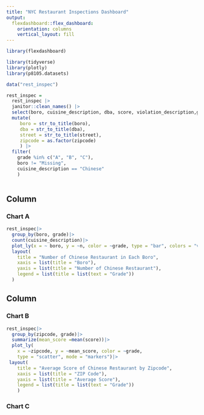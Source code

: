 ```yaml
---
title: "NYC Restaurant Inspections Dashboard"
output: 
  flexdashboard::flex_dashboard:
    orientation: columns
    vertical_layout: fill
---
```


```r
library(flexdashboard)

library(tidyverse)
library(plotly)
library(p8105.datasets)

data("rest_inspec")

rest_inspec =
  rest_inspec |>
  janitor::clean_names() |>
  select(boro, cuisine_description, dba, score, violation_description,grade, street, zipcode) |>
  mutate(
     boro = str_to_title(boro),
     dba = str_to_title(dba),
     street = str_to_title(street),
     zipcode = as.factor(zipcode)
     ) |>
  filter(
    grade %in% c("A", "B", "C"), 
    boro != "Missing",
    cuisine_description == "Chinese"
    )
  
```


Column {data-width=500}
-----------------------------------------------------------------------

### Chart A

```r
rest_inspec|>
  group_by(boro, grade)|>
  count(cuisine_description)|>
  plot_ly(x = ~ boro, y = ~n, color = ~grade, type = "bar", colors = "viridis")|>
  layout(
    title = "Number of Chinese Restaurant in Each Boro",
    xaxis = list(title = "Boro"),
    yaxis = list(title = "Number of Chinese Restaurant"),
    legend = list(title = list(text = "Grade"))
  )
```

Column {data-width=500}
-----------------------------------------------------------------------

### Chart B

```r
rest_inspec|>
  group_by(zipcode, grade)|>
  summarize(mean_score =mean(score))|>
  plot_ly(
    x = ~zipcode, y = ~mean_score, color = ~grade,
    type = "scatter", mode = "markers")|>
 layout(
    title = "Average Score of Chinese Restaurant by Zipcode",
    xaxis = list(title = "ZIP Code"),
    yaxis = list(title = "Average Score"),
    legend = list(title = list(text = "Grade"))
    )
```

### Chart C

```r

```

